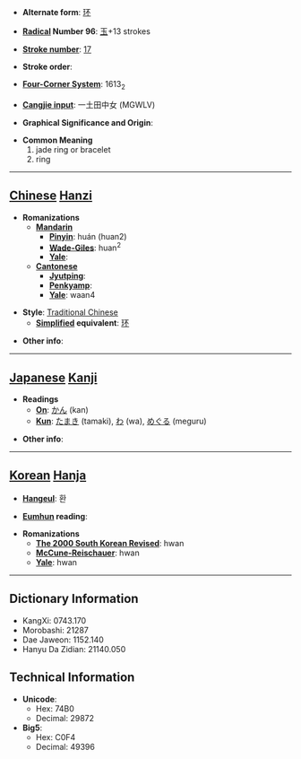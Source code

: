 * '''Alternate form''': [[环]]

* '''[[Wiktionary:Chinese radical index| Radical]] Number 96''': [[Wiktionary:Chinese radical index 玉|玉]]+13 strokes

* '''[[Wiktionary:Chinese total strokes index|Stroke number]]''': [[Wiktionary:Chinese total strokes index 17|17]]

* '''Stroke order''': 

* '''[[Wiktionary:Chinese four corner index|Four-Corner System]]''': 1613<sub>2</sub>

* '''[[Wiktionary:Chinese Cangjie index|Cangjie input]]''': 一土田中女 (MGWLV)

* '''Graphical Significance and Origin''': 

* '''Common Meaning'''
*#jade ring or bracelet
*# ring


----

== [[Chinese]] [[Hanzi]] ==

* '''Romanizations'''
** '''[[Mandarin]]'''
*** '''[[Pinyin]]''': huán (huan2)
*** '''[[Wade-Giles]]''': huan<sup>2</sup>
*** '''[[Yale]]''': 
** '''[[Cantonese]]'''
*** '''[[Jyutping]]''':
*** '''[[Penkyamp]]''': 
*** '''[[Yale]]''': waan4

* '''Style''': [[Traditional Chinese]] 
** '''[[Simplified Chinese|Simplified]] equivalent''': [[环]]

* '''Other info''': 

----

== [[Japanese]] [[Kanji]] ==

* '''Readings'''
** '''[[On]]''': [[かん]] (kan)
** '''[[Kun]]''': [[たまき]] (tamaki), [[わ]] (wa), [[めぐる]] (meguru)

* '''Other info''':  

----

== [[Korean]] [[Hanja]] ==

* '''[[Hangeul]]''': 환

* '''[[Eumhun]] reading''': 

* '''Romanizations'''
** '''[[The 2000 South Korean Revised Romanization|The 2000 South Korean Revised]]''': hwan
** '''[[McCune-Reischauer]]''': hwan
** '''[[Yale]]''': hwan

----

== Dictionary Information ==

* KangXi: 0743.170
* Morobashi: 21287
* Dae Jaweon: 1152.140
* Hanyu Da Zidian: 21140.050

== Technical Information ==

* '''Unicode''':
** Hex: 74B0
** Decimal: 29872
* '''Big5''':
** Hex: C0F4
** Decimal: 49396